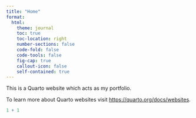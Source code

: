 ```yaml
---
title: "Home"
format:
  html:
    theme: journal
    toc: true
    toc-location: right
    number-sections: false
    code-fold: false
    code-tools: false
    fig-cap: true
    callout-icon: false
    self-contained: true
---
```


This is a Quarto website which acts as my portfolio.

To learn more about Quarto websites visit <https://quarto.org/docs/websites>.

```r
1 + 1
```
